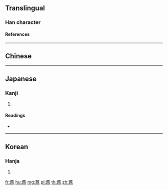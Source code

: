 {{character info/new}}
{{also|蒍}}
==Translingual==

===Han character===
{{Han char|rn=140|rad=艸|as=12|sn=18|four=|canj=TBHF|ids=⿱艹爲}}

====References====
{{Han ref|kx=1056.220|dkj=31895|dj=1519.190|hdz=53294.011|uh=853F}}

----

==Chinese==
{{zh-see|蒍}}

----

==Japanese==

===Kanji===
{{ja-kanji|grade=|rs=艸12}}

# {{defn|lang=ja|sort=艸12}}

====Readings====
* {{ja-readings|on=[[い]] (i), [[か]] (ka), [[け]] (ke), [[が]] (ga)|kun=|nanori=}}

----

==Korean==

===Hanja===
{{ko-hanja|hangeul=위|eumhun=|rv=wi|mr=wi|y=wi}}

# {{defn|lang=ko|sort=艸12}}

[[fr:蔿]]
[[hu:蔿]]
[[mg:蔿]]
[[pl:蔿]]
[[th:蔿]]
[[zh:蔿]]